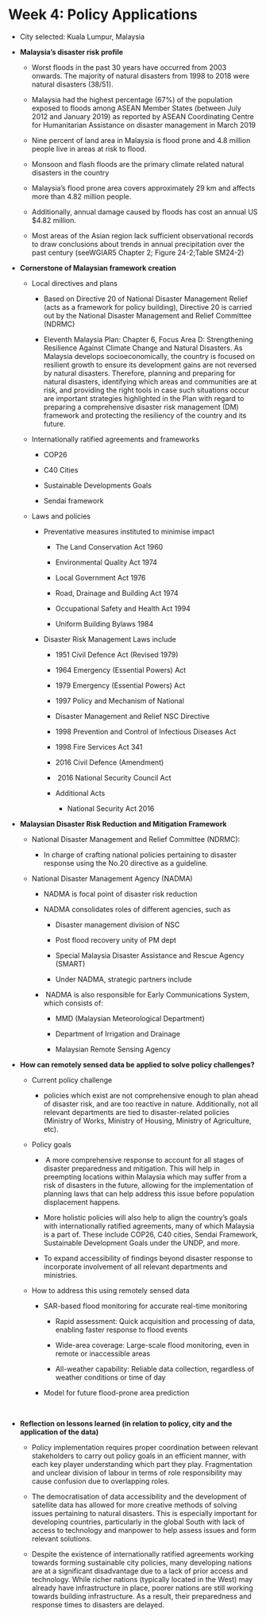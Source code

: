 # Week 4: Policy Applications

-   City selected: Kuala Lumpur, Malaysia

-   **Malaysia's disaster risk profile**

    -   Worst floods in the past 30 years have occurred from 2003 onwards. The majority of natural disasters from 1998 to 2018 were natural disasters (38/51).

    -   Malaysia had the highest percentage (67%) of the population exposed to floods among ASEAN Member States (between July 2012 and January 2019) as reported by ASEAN Coordinating Centre for Humanitarian Assistance on disaster management in March 2019

    -   Nine percent of land area in Malaysia is flood prone and 4.8 million people live in areas at risk to flood.

    -   Monsoon and flash floods are the primary climate related natural disasters in the country

    -   Malaysia's flood prone area covers approximately 29 km and affects more than 4.82 million people. 

    -   Additionally, annual damage caused by floods has cost an annual US \$4.82 million.

    -   Most areas of the Asian region lack sufficient observational records to draw conclusions about trends in annual precipitation over the past century (seeWGIAR5 Chapter 2; Figure 24-2;Table SM24-2)\

-   **Cornerstone of Malaysian framework creation**

    -   Local directives and plans

        -   Based on Directive 20 of National Disaster Management Relief (acts as a framework for policy building), Directive 20 is carried out by the National Disaster Management and Relief Committee (NDRMC)

        -   Eleventh Malaysia Plan: Chapter 6, Focus Area D: Strengthening Resilience Against Climate Change and Natural Disasters. As Malaysia develops socioeconomically, the country is focused on resilient growth to ensure its development gains are not reversed by natural disasters. Therefore, planning and preparing for natural disasters, identifying which areas and communities are at risk, and providing the right tools in case such situations occur are important strategies highlighted in the Plan with regard to preparing a comprehensive disaster risk management (DM) framework and protecting the resiliency of the country and its future.

    -   Internationally ratified agreements and frameworks

        -   COP26

        -   C40 Cities

        -   Sustainable Developments Goals

        -   Sendai framework

    -   Laws and policies

        -   Preventative measures instituted to minimise impact 

            -   The Land Conservation Act 1960 

            -   Environmental Quality Act 1974 

            -   Local Government Act 1976 

            -   Road, Drainage and Building Act 1974

            -   Occupational Safety and Health Act 1994

            -   Uniform Building Bylaws 1984 

        -   Disaster Risk Management Laws include

            -   1951 Civil Defence Act (Revised 1979) 

            -   1964 Emergency (Essential Powers) Act 

            -   1979 Emergency (Essential Powers) Act 

            -   1997 Policy and Mechanism of National 

            -   Disaster Management and Relief NSC Directive 

            -   1998 Prevention and Control of Infectious Diseases Act 

            -   1998 Fire Services Act 341 

            -   2016 Civil Defence (Amendment)

            -    2016 National Security Council Act

            <!-- -->

            -   Additional Acts

                -   National Security Act 2016

-   **Malaysian Disaster Risk Reduction and Mitigation Framework**

    -   National Disaster Management and Relief Committee (NDRMC):

        -   In charge of crafting national policies pertaining to disaster response using the No.20 directive as a guideline.

    -   National Disaster Management Agency (NADMA)

        -   NADMA is focal point of disaster risk reduction

        -   NADMA consolidates roles of different agencies, such as

            -   Disaster management division of NSC

            -   Post flood recovery unity of PM dept

            -   Special Malaysia Disaster Assistance and Rescue Agency (SMART)

            -   Under NADMA, strategic partners include

        -    NADMA is also responsible for Early Communications System, which consists of:

            -   MMD (Malaysian Meteorological Department)

            -   Department of Irrigation and Drainage

            -   Malaysian Remote Sensing Agency

-   **How can remotely sensed data be applied to solve policy challenges?**

    -   Current policy challenge

        -   policies which exist are not comprehensive enough to plan ahead of disaster risk, and are too reactive in nature. Additionally, not all relevant departments are tied to disaster-related policies (Ministry of Works, Ministry of Housing, Ministry of Agriculture, etc).

    -   Policy goals

        -    A more comprehensive response to account for all stages of disaster preparedness and mitigation. This will help in preempting locations within Malaysia which may suffer from a risk of disasters in the future, allowing for the implementation of planning laws that can help address this issue before population displacement happens. 

        -   More holistic policies will also help to align the country's goals  with internationally ratified agreements, many of which Malaysia is a part of. These include COP26, C40 cities, Sendai Framework, Sustainable Development Goals under the UNDP, and more. 

        -   To expand accessibility of findings beyond disaster response to incorporate involvement of all relevant departments and ministries.

    -   How to address this using remotely sensed data

        -   SAR-based flood monitoring for accurate real-time monitoring

            -   Rapid assessment: Quick acquisition and processing of data, enabling faster response to flood events

            -   Wide-area coverage: Large-scale flood monitoring, even in remote or inaccessible areas

            -   All-weather capability: Reliable data collection, regardless of weather conditions or time of day

        -   Model for future flood-prone area prediction

\

-   **Reflection on lessons learned (in relation to policy, city and the application of the data)**

    -   Policy implementation requires proper coordination between relevant stakeholders to carry out policy goals in an efficient manner, with each key player understanding which part they play. Fragmentation and unclear division of labour in terms of role responsibility may cause confusion due to overlapping roles.

    -   The democratisation of data accessibility and the development of satellite data has allowed for more creative methods of solving issues pertaining to natural disasters. This is especially important for developing countries, particularly in the global South with lack of access to technology and manpower to help assess issues and form relevant solutions.

    -   Despite the existence of internationally ratified agreements working towards forming sustainable city policies, many developing nations are at a significant disadvantage due to a lack of prior access and technology. While richer nations (typically located in the West) may already have infrastructure in place, poorer nations are still working towards building infrastructure. As a result, their preparedness and response times to disasters are delayed.
